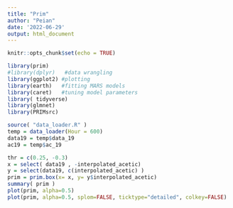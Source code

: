 ```yaml
---
title: "Prim"
author: "Peian"
date: '2022-06-29'
output: html_document
---
```


```r
knitr::opts_chunk$set(echo = TRUE)
```

```r
library(prim)
#library(dplyr)   #data wrangling
library(ggplot2) #plotting 
library(earth)   #fitting MARS models
library(caret)   #tuning model parameters
library( tidyverse)
library(glmnet)
library(PRIMsrc)
```



```r
source( "data_loader.R" )
temp = data_loader(Hour = 600)
data19 = temp$data_19
ac19 = temp$ac_19
```


```r
thr = c(0.25, -0.3)
x = select( data19 , -interpolated_acetic)
y = select(data19, c(interpolated_acetic) )
prim = prim.box(x= x, y= y$interpolated_acetic)
summary( prim )
plot(prim, alpha=0.5)
plot(prim, alpha=0.5, splom=FALSE, ticktype="detailed", colkey=FALSE)
```

